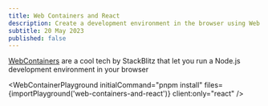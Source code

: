 ```yaml
---
title: Web Containers and React
description: Create a development environment in the browser using Web Containers and React
subtitle: 20 May 2023
published: false
---
```



[WebContainers](https://webcontainers.io/) are a cool tech by StackBlitz that let you run a Node.js development environment in your browser

<WebContainerPlayground
  initialCommand="pnpm install"
  files={importPlayground('web-containers-and-react')}
  client:only="react"
/>
